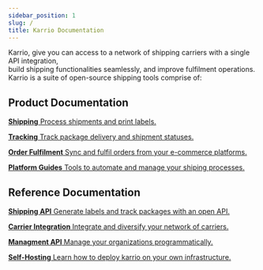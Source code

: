 ```yaml
---
sidebar_position: 1
slug: /
title: Karrio Documentation
---
```



Karrio, give you can access to a network of shipping carriers with a single API integration, <br/>
build shipping functionalities seamlessly, and improve fulfilment operations.<br/>
Karrio is a suite of open-source shipping tools comprise of:

## Product Documentation

<CardGrid>

[**Shipping** Process shipments and print labels.](/product/shipments)

[**Tracking** Track package delivery and shipment statuses.](/product/trackers)

[**Order Fulfilment** Sync and fulfil orders from your e-commerce platforms.](/product/orders)

[**Platform Guides** Tools to automate and manage your shiping processes.](/product)

</CardGrid>

## Reference Documentation

<CardGrid>

[**Shipping API** Generate labels and track packages with an open API.](/reference)

[**Carrier Integration** Integrate and diversify your network of carriers.](/carriers)

[**Managment API** Manage your organizations programmatically.](/management)

[**Self-Hosting** Learn how to deploy karrio on your own infrastructure.](/guides/self-hosting)

</CardGrid>
